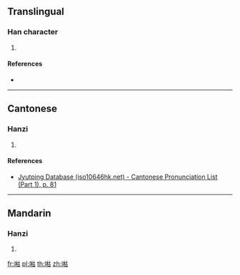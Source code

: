 {{character info/new}}
==Translingual==

===Han character===
{{Han char|rn=30|rad=口|as=09|sn=12|four=|canj=RDJR|ids=⿰口枯}}

# {{defn|Han|sort=口09}}

====References====
* {{Han ref|kx=0198.280|dkj=03944|dj=0420.160|hdz=10651.030|uh=5596|ud=21910}}

----

==Cantonese==

===Hanzi===
{{yue-hanzi|jyut=[[wu4]]|y=wu4}}

# {{defn|lang=yue|sort=口09}}

====References====
* [http://www.iso10646hk.net/jp/document/download.jsp Jyutping Database (iso10646hk.net) - Cantonese Pronunciation List (Part 1), p. 81]

----

==Mandarin==

===Hanzi===
{{cmn-hanzi|pin=[[hú]] ([[hu2]])|wg=hu<sup>2</sup>}}

# {{defn|lang=cmn|sort=口09}}

[[fr:喖]]
[[pl:喖]]
[[th:喖]]
[[zh:喖]]
